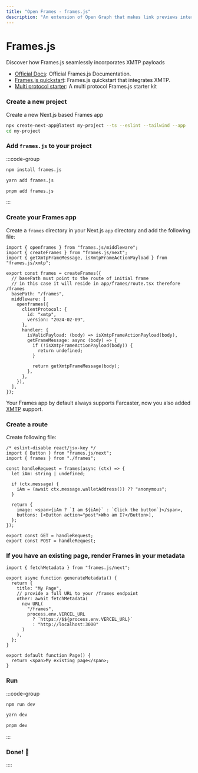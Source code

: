 ```yaml
---
title: "Open Frames - frames.js"
description: "An extension of Open Graph that makes link previews interactive."
---
```


# Frames.js

Discover how Frames.js seamlessly incorporates XMTP payloads

- [Official Docs](https://framesjs.org/guides/open-frames): Official Frames.js Documentation.
- [Frames.js quickstart](https://github.com/ephemeraHQ/open-frames-starter-framesjs/): Frames.js quickstart that integrates XMTP.
- [Multi protocol starter](https://framesjs.org/examples/multi-protocol): A multi protocol Frames.js starter kit

### Create a new project

Create a new Next.js based Frames app

```sh
npx create-next-app@latest my-project --ts --eslint --tailwind --app
cd my-project
```

### Add `frames.js` to your project

:::code-group

```bash [npm]
npm install frames.js
```

```bash [yarn]
yarn add frames.js
```

```bash [pnpm]
pnpm add frames.js
```

:::

### Create your Frames app

Create a `frames` directory in your Next.js `app` directory and add the following file:

```tsx [./app/frames/frames.ts]
import { openframes } from "frames.js/middleware";
import { createFrames } from "frames.js/next";
import { getXmtpFrameMessage, isXmtpFrameActionPayload } from "frames.js/xmtp";

export const frames = createFrames({
  // basePath must point to the route of initial frame
  // in this case it will reside in app/frames/route.tsx therefore /frames
  basePath: "/frames",
  middleware: [
    openframes({
      clientProtocol: {
        id: "xmtp",
        version: "2024-02-09",
      },
      handler: {
        isValidPayload: (body) => isXmtpFrameActionPayload(body),
        getFrameMessage: async (body) => {
          if (!isXmtpFrameActionPayload(body)) {
            return undefined;
          }

          return getXmtpFrameMessage(body);
        },
      },
    }),
  ],
});
```

Your Frames app by default always supports Farcaster, now you also added [XMTP](https://xmtp.org) support.

### Create a route

Create following file:

```tsx [./app/frames/route.tsx]
/* eslint-disable react/jsx-key */
import { Button } from "frames.js/next";
import { frames } from "./frames";

const handleRequest = frames(async (ctx) => {
  let iAm: string | undefined;

  if (ctx.message) {
    iAm = (await ctx.message.walletAddress()) ?? "anonymous";
  }

  return {
    image: <span>{iAm ? `I am ${iAm}` : `Click the button`}</span>,
    buttons: [<Button action="post">Who am I?</Button>],
  };
});

export const GET = handleRequest;
export const POST = handleRequest;
```

### If you have an existing page, render Frames in your metadata

```tsx [./app/page.tsx]
import { fetchMetadata } from "frames.js/next";

export async function generateMetadata() {
  return {
    title: "My Page",
    // provide a full URL to your /frames endpoint
    other: await fetchMetadata(
      new URL(
        "/frames",
        process.env.VERCEL_URL
          ? `https://$${process.env.VERCEL_URL}`
          : "http://localhost:3000"
      )
    ),
  };
}

export default function Page() {
  return <span>My existing page</span>;
}
```

### Run

:::code-group

```bash [npm]
npm run dev
```

```bash [yarn]
yarn dev
```

```bash [pnpm]
pnpm dev
```

:::

### Done! 🎉

::::
